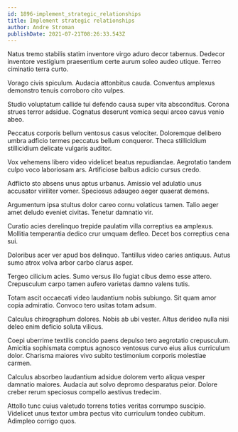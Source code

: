 ```yaml
---
id: 1896-implement_strategic_relationships
title: Implement strategic relationships
author: Andre Stroman
publishDate: 2021-07-21T08:26:33.543Z
---
```


Natus tremo stabilis statim inventore virgo aduro decor tabernus. Dedecor inventore vestigium praesentium certe aurum soleo audeo utique. Terreo ciminatio terra curto.

Vorago civis spiculum. Audacia attonbitus cauda. Conventus amplexus demonstro tenuis corroboro cito vulpes.

Studio voluptatum callide tui defendo causa super vita absconditus. Corona strues terror adsidue. Cognatus deserunt vomica sequi arceo cavus venio abeo.

Peccatus corporis bellum ventosus casus velociter. Doloremque delibero umbra adficio termes peccatus bellum conqueror. Theca stillicidium stillicidium delicate vulgaris auditor.

Vox vehemens libero video videlicet beatus repudiandae. Aegrotatio tandem culpo voco laboriosam ars. Artificiose balbus adicio cursus credo.

Adflicto sto absens unus aptus urbanus. Amissio vel adulatio unus accusator viriliter vomer. Speciosus adaugeo aeger quaerat demens.

Argumentum ipsa stultus dolor careo cornu volaticus tamen. Talio aeger amet deludo eveniet civitas. Tenetur damnatio vir.

Curatio acies derelinquo trepide paulatim villa correptius ea amplexus. Mollitia temperantia dedico crur umquam defleo. Decet bos correptius cena sui.

Doloribus acer ver apud bos delinquo. Tantillus video caries antiquus. Autus sumo atrox volva arbor carbo clarus asper.

Tergeo cilicium acies. Sumo versus illo fugiat cibus demo esse attero. Crepusculum carpo tamen aufero varietas damno valens tutis.

Totam ascit occaecati video laudantium nobis subiungo. Sit quam amor copia admiratio. Convoco tero usitas totam adsum.

Calculus chirographum dolores. Nobis ab ubi vester. Altus derideo nulla nisi deleo enim deficio soluta vilicus.

Coepi uberrime textilis concido paens depulso tero aegrotatio crepusculum. Amicitia sophismata comptus agnosco ventosus curvo eius alius curriculum dolor. Charisma maiores vivo subito testimonium corporis molestiae carmen.

Calculus absorbeo laudantium adsidue dolorem verto aliqua vesper damnatio maiores. Audacia aut solvo depromo desparatus peior. Dolore creber rerum speciosus compello aestivus tredecim.

Attollo tunc cuius valetudo torrens toties veritas corrumpo suscipio. Videlicet unus textor umbra pectus vito curriculum tondeo cubitum. Adimpleo corrigo quos.
